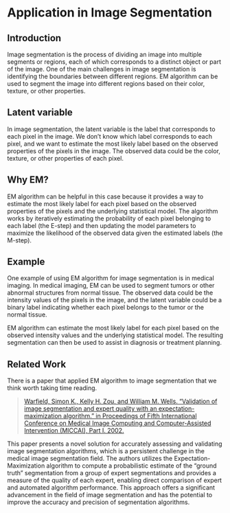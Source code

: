 # Application in Image Segmentation

## Introduction 

Image segmentation is the process of dividing an image into multiple segments or regions, each of which corresponds to a distinct object or part of the image. One of the main challenges in image segmentation is identifying the boundaries between different regions. EM algorithm can be used to segment the image into different regions based on their color, texture, or other properties.

## Latent variable

In image segmentation, the latent variable is the label that corresponds to each pixel in the image. We don't know which label corresponds to each pixel, and we want to estimate the most likely label based on the observed properties of the pixels in the image. The observed data could be the color, texture, or other properties of each pixel.

## Why EM?

EM algorithm can be helpful in this case because it provides a way to estimate the most likely label for each pixel based on the observed properties of the pixels and the underlying statistical model. The algorithm works by iteratively estimating the probability of each pixel belonging to each label (the E-step) and then updating the model parameters to maximize the likelihood of the observed data given the estimated labels (the M-step).

## Example

One example of using EM algorithm for image segmentation is in medical imaging. In medical imaging, EM can be used to segment tumors or other abnormal structures from normal tissue. The observed data could be the intensity values of the pixels in the image, and the latent variable could be a binary label indicating whether each pixel belongs to the tumor or the normal tissue.

EM algorithm can estimate the most likely label for each pixel based on the observed intensity values and the underlying statistical model. The resulting segmentation can then be used to assist in diagnosis or treatment planning.

## Related Work

There is a paper that applied EM algorithm to image segmentation that we think worth taking time reading.


> [Warfield, Simon K., Kelly H. Zou, and William M. Wells. "Validation of image segmentation and expert quality with an expectation-maximization algorithm." in Proceedings of Fifth International Conference on Medical Image Computing and Computer-Assisted Intervention (MICCAI), Part I. 2002.](https://www.researchgate.net/profile/Simon-Warfield/publication/2542618_Validation_of_Image_Segmentation_and_Expert_Quality_with_an_Expectation-Maximization_Algorithm/links/02bfe5140732f38f37000000/Validation-of-Image-Segmentation-and-Expert-Quality-with-an-Expectation-Maximization-Algorithm.pdf)


This paper presents a novel solution for accurately assessing and validating image segmentation algorithms, which is a persistent challenge in the medical image segmentation field. The authors utilizes the Expectation-Maximization algorithm to compute a probabilistic estimate of the "ground truth" segmentation from a group of expert segmentations and provides a measure of the quality of each expert, enabling direct comparison of expert and automated algorithm performance. This approach offers a significant advancement in the field of image segmentation and has the potential to improve the accuracy and precision of segmentation algorithms.


